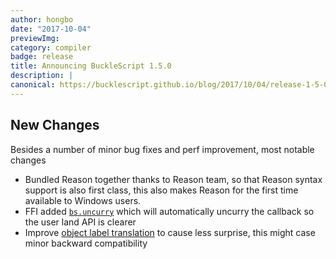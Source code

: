```yaml
---
author: hongbo
date: "2017-10-04" 
previewImg:
category: compiler
badge: release
title: Announcing BuckleScript 1.5.0
description: |
canonical: https://bucklescript.github.io/blog/2017/10/04/release-1-5-0
---
```


## New Changes

Besides a number of minor bug fixes and perf improvement, most notable changes

- Bundled Reason together thanks to Reason team, so that Reason syntax support
  is also first class, this also makes Reason for the first time available to
  Windows users.
- FFI added
  [`bs.uncurry`](/docs/reason-compiler/latest/function#curry--uncurry)
  which will automatically uncurry the callback so the user land API is clearer
- Improve [object label
  translation](https://bucklescript.github.io/bucklescript/Manual.html#_object_label_translation_convention)
  to cause less surprise, this might case minor backward compatibility
